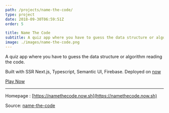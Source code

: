 ```yaml
---
path: /projects/name-the-code/
type: project
date: 2018-09-30T06:59:51Z
order: 5

title: Name The Code
subtitle: A quiz app where you have to guess the data structure or algorithm reading the code. Built with SSR (Next.js)
image: ./images/name-the-code.png
---
```

A quiz app where you have to guess the data structure or algorithm reading the code.

Built with SSR Next.js, Typescript, Semantic UI, Firebase. Deployed on [now](https://zeit.co/now)

[Play Now](https://namethecode.now.sh/)


---
Homepage : [https://namethecode.now.sh](https://namethecode.now.sh)

Source: [name-the-code](https://github.com/sjsakib/name-the-code)
